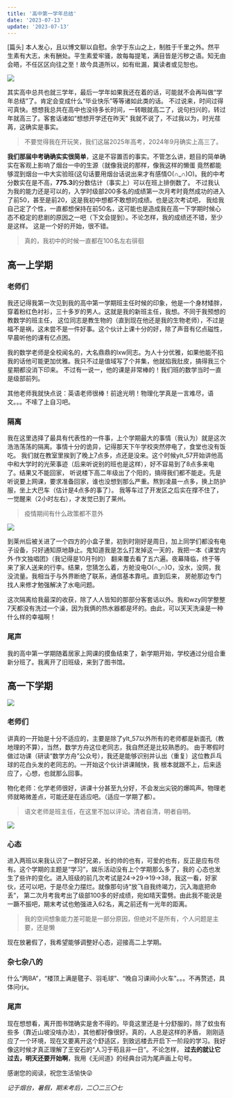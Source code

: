```yaml
---
title: '高中第一学年总结'
date: '2023-07-13'
update: '2023-07-13'
---
```


[篇头] 本人发心，且以博文聊以自慰。余学于东山之上，制胜于千里之外。然平生素有大志，未有酬处。平生素爱牢骚，故每每提笔，满目皆是污秽之语。知无由会晤，不任区区向往之至！故今具道所以，如有纰漏，冀读者或见恕也。

<Image src="/static/ytyz.jpg" desc="2022年8月，第一次踏进烟台一中的校门" />

其实高中总共也就三学年，最后一学年如果我还在着的话，可能就不会再叫做“学年总结”了。肯定会变成什么“毕业快乐”等等诸如此类的话。
不过说来，时间过得可真快。想想我总共在高中也没待多长时间，一转眼就高二了，说句扫兴的，转过年就高三了。客套话诸如“想想开学还在昨天”
我就不说了，不过我以为，时光荏苒，这确实是事实。

>不要觉得我在开玩笑，我们这届2025年高考，2024年9月确实上高三了。

**我们那届中考确确实实很简单**，这是不容置否的事实。不管怎么讲，题目的简单确实在客观上影响了烟台一中的生源（就像我说的那样，像我这样的懒蛋
竟然都能够混到烟台一中大实验班(这句话要用烟台话说出来才有感情O(∩_∩)O)。我的中考分数实在是不高，**775.3**的分数估计（事实上）可以在班上排倒数了。
不过我认为我的能力还是可以的，入学时级部200多名的成绩第一次月考时竟然成功的进入了前50，甚至是前20，这是我初中想都不敢想的成绩。也是这次考试吧，
我给我自己定了个性，一直都想保持在前50名，这可能也是造成我在高一下学期时候心态不稳定的悲剧的原因之一吧（下文会提到）。不论怎样，我的成绩还不错，至少是这样。
这是一个好的开始，很不错。

>真的，我初中的时候一直都在100名左右徘徊

## 高一上学期

### 老师们

我还记得我第一次见到我的高中第一学期班主任时候的印象，他是一个身材矮胖，穿着粉红色衬衫，三十多岁的男人。这就是我的新班主任，我想。不同于我预想的教数学的班主任，
这位同志是教生物的（直到现在他还是我的生物老师），不过是福不是祸，这未尝不是一件好事。这个伙计上课十分的好，除了声音有亿点磁性，早晨听他的课有亿点困。

我的数学老师是全校闻名的，大名鼎鼎的lxw同志。为人十分优雅，如果他能不掐我的话他可能更加优雅。我只不过是值域写了个并集，他就掐我肚皮，搞得我三个星期都没消下印来。
不过有一说一，他的课是非常棒的！我们班的数学当时一直是级部前列。

其他老师我就快点说：英语老师很棒！前途光明！物理化学真是一言难尽，语文。。。不嗦了上自习吧。

### 隔离

我在这里选择了最具有代表性的一件事，上个学期最大的事情（我认为）就是这次浩浩荡荡的隔离。事情十分的诡异，记得那天下午学校突然停电了，食堂也没有饭吃。
我们就在教室里挨到了晚上7点多，点还是没来。这个时候ylt_57开始讲他高中和大学时的光荣事迹（后来听说别的班也是这样），好不容易到了8点多来电了。结果又不能回家，
听说楼下高二年级出了个阳的，搞得我们都不能走。先是听说要上网课，要求准备回家，谁也没想到那么严重。熬到凌晨一点多，换上防护服，坐上大巴车（估计是4点多的事了）。
我等车过了开发区之后实在撑不住了，一觉醒来（2小时左右），才发觉已到了莱州。

>疫情期间有什么政策都不意外

<Image src="/collection/ylt.jpg" desc="隔离时的ylt_57" />

到莱州后被关进了一个四方的小盒子里，初到时刚好是周日，加上同学们都没有电子设备，只好通知原地静止。鬼知道我是怎么打发掉这一天的，我把一本《课堂内外·作文独唱团》（我记得是10月刊的）
翻来覆去看了五六遍。夜幕降临，终于等来了家人送来的行李。结果，您猜怎么着，方舱没电O(∩_∩)O，没水，没网，我没流量。我相当于与外界断绝了联系，通信基本靠吼。直到后来，
房舱那边专门找人来修才勉强解决了水电问题。

这次隔离给我最深的收获，除了人人皆知的那部分客套话以外。我和wzy同学整整7天都没有洗过一个澡，因为我俩的热水器都是坏的。由此，可以天天洗澡是一种什么样的幸福啊！

### 尾声

我的高中第一学期随着居家上网课的摸鱼结束了，新学期开始，学校通过分组合重新分班了。我离开了旧班级，来到了图书馆。

## 高一下学期

<Image src="/static/jj.jpg" desc="姜杰镇楼" />

### 老师们

讲真的一开始是十分不适应的，主要是除了ylt_57以外所有的老师都是新面孔（教地理的不算），当然，数学方舟这位老同志，我自然还是比较熟悉的。
由于寒假时做过功课（研读“数学方舟”公众号），我还是能够识别并认出（重复）这位教乒乓球的花白头发的老同志的。一开始这个伙计讲课贼快，我
根本就跟不上，后来适应了，心想，也就那么回事。

物化老师：化学老师很好，讲课十分甚至九分好，不会发出尖锐的爆鸣声。物理老师就略微差点，可能还是在适应吧。（适应一学期了都）。

>语文老师是班主任，在这里不加以评论。清者自清，明者自明。

<Image src="/collection/cmf.jpg" desc="cmfの微笑" />

### 心态

进入两班以来我认识了一群好兄弟，长的帅的也有，可爱的也有，反正是应有尽有。这个学期的主题是“学习”，娱乐活动没有上个学期那么多了，我的
心态也发生了些许的变化。进入班级的前几次考试是24→29→19→38，我这一看，好家伙，还可以吧，于是尽全力摆烂。就像那句诗“放飞自我终竭力，沉入海底把命丢”，
第二次月考我考出了级部100多的好成绩，宛如晴天雷劈。由此我不能说是一蹶不振吧，期末考试也勉强进入62名，离之前还有一光年的距离。

>我的空间想象能力差可能是一部分原因，但绝对不是所有，个人问题是主要，还是懒

现在放暑假了，我希望能够调整好心态，迎接高二上学期。

### 杂七杂八的

什么“两BA”，“楼顶上满是毽子、羽毛球”、“晚自习课间小火车”。。。不再赘述，具体问rjx。

### 尾声

现在想想看，离开图书馆确实是舍不得的。毕竟这里还是十分舒服的，除了蚊虫有些多（靠近山坡没啥办法），其他都好像很好。真的，人总是这样的矛盾，
刚刚适应了一个环境，现在又要离开这个舒适区，到致远楼去开启下一阶段的学习。我好像这时候才真正理解了王安石的“人习于苟且非一日”。不论怎样，
**过去的就让它过去，明天还要开始啊**，我用《无间道》的经典台词为尾声画上句号。

感谢您的阅读，祝您生活愉快😜

*记于烟台，暑假，期末考后，二〇二三〇七*

